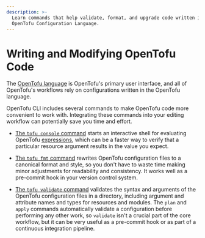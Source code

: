 ```yaml
---
description: >-
  Learn commands that help validate, format, and upgrade code written in the
  OpenTofu Configuration Language.
---
```


# Writing and Modifying OpenTofu Code

The [OpenTofu language](/docs/language) is OpenTofu's primary
user interface, and all of OpenTofu's workflows rely on configurations written
in the OpenTofu language.

OpenTofu CLI includes several commands to make OpenTofu code more convenient
to work with. Integrating these commands into your editing workflow can
potentially save you time and effort.

- [The `tofu console` command](/docs/cli/commands/console) starts an
  interactive shell for evaluating OpenTofu
  [expressions](/docs/language/expressions), which can be a faster way
  to verify that a particular resource argument results in the value you expect.

- [The `tofu fmt` command](/docs/cli/commands/fmt) rewrites OpenTofu
  configuration files to a canonical format and style, so you don't have to
  waste time making minor adjustments for readability and consistency. It works
  well as a pre-commit hook in your version control system.

- [The `tofu validate` command](/docs/cli/commands/validate) validates the
  syntax and arguments of the OpenTofu configuration files in a directory,
  including argument and attribute names and types for resources and modules.
  The `plan` and `apply` commands automatically validate a configuration before
  performing any other work, so `validate` isn't a crucial part of the core
  workflow, but it can be very useful as a pre-commit hook or as part of a
  continuous integration pipeline.
